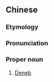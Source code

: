 ==Chinese==
{{zh-forms|type=21}}
{{wikipedia|lang=zh}}

===Etymology===
{{rfe|lang=zh}}

===Pronunciation===
{{zh-pron
|m=tiānjīnsì
|cat=pn
}}

===Proper noun===
{{zh-proper noun}}
# {{lb|zh|astronomy}} [[Deneb]]
